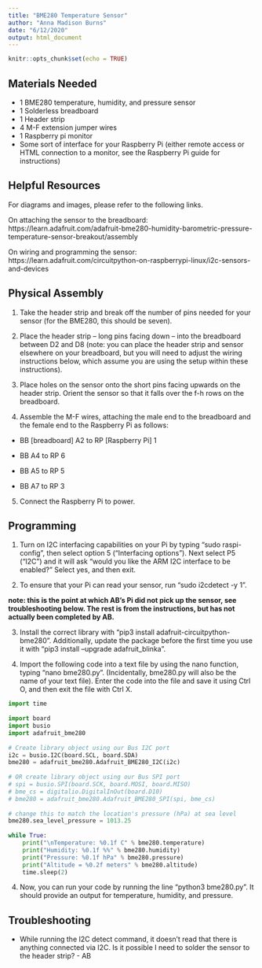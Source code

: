 ```yaml
---
title: "BME280 Temperature Sensor"
author: "Anna Madison Burns"
date: "6/12/2020"
output: html_document
---
```


```r
knitr::opts_chunk$set(echo = TRUE)
```

## Materials Needed

- 1 BME280 temperature, humidity, and pressure sensor
- 1 Solderless breadboard
- 1 Header strip
- 4 M-F extension jumper wires
- 1 Raspberry pi monitor
- Some sort of interface for your Raspberry Pi (either remote access or HTML connection to a monitor, see the Raspberry Pi guide for instructions)

## Helpful Resources

For diagrams and images, please refer to the following links.

On attaching the sensor to the breadboard: https://learn.adafruit.com/adafruit-bme280-humidity-barometric-pressure-temperature-sensor-breakout/assembly 

On wiring and programming the sensor: https://learn.adafruit.com/circuitpython-on-raspberrypi-linux/i2c-sensors-and-devices 

## Physical Assembly

1.  Take the header strip and break off the number of pins needed for your sensor (for the BME280, this should be seven).

2.  Place the header strip -- long pins facing down -- into the breadboard between D2 and D8 (note: you can place the header strip and sensor elsewhere on your breadboard, but you will need to adjust the wiring instructions below, which assume you are using the setup within these instructions).

3.  Place holes on the sensor onto the short pins facing upwards on the header strip.  Orient the sensor so that it falls over the f-h rows on the breadboard.

4.  Assemble the M-F wires, attaching the male end to the breadboard and the female end to the Raspberry Pi as follows:

- BB [breadboard] A2 to RP [Raspberry Pi] 1

- BB A4 to RP 6

- BB A5 to RP 5

- BB A7 to RP 3

5.  Connect the Raspberry Pi to power.

## Programming

1.  Turn on I2C interfacing capabilities on your Pi by typing "sudo raspi-config", then select option 5 ("Interfacing options").  Next select P5 ("I2C") and it will ask "would you like the ARM I2C interface to be enabled?" Select yes, and then exit.

2.  To ensure that your Pi can read your sensor, run "sudo i2cdetect -y 1". 

**note: this is the point at which AB's Pi did not pick up the sensor, see troubleshooting below.  The rest is from the instructions, but has not actually been completed by AB.**

3.  Install the correct library with "pip3 install adafruit-circuitpython-bme280".  Additionally, update the package before the first time you use it with "pip3 install --upgrade adafruit_blinka".

4.  Import the following code into a text file by using the nano function, typing "nano bme280.py".  (Incidentally, bme280.py will also be the name of your text file).  Enter the code into the file and save it using Ctrl O, and then exit the file with Ctrl X.

```python
import time
 
import board
import busio
import adafruit_bme280
 
# Create library object using our Bus I2C port
i2c = busio.I2C(board.SCL, board.SDA)
bme280 = adafruit_bme280.Adafruit_BME280_I2C(i2c)
 
# OR create library object using our Bus SPI port
# spi = busio.SPI(board.SCK, board.MOSI, board.MISO)
# bme_cs = digitalio.DigitalInOut(board.D10)
# bme280 = adafruit_bme280.Adafruit_BME280_SPI(spi, bme_cs)
 
# change this to match the location's pressure (hPa) at sea level
bme280.sea_level_pressure = 1013.25
 
while True:
    print("\nTemperature: %0.1f C" % bme280.temperature)
    print("Humidity: %0.1f %%" % bme280.humidity)
    print("Pressure: %0.1f hPa" % bme280.pressure)
    print("Altitude = %0.2f meters" % bme280.altitude)
    time.sleep(2)
```

4.  Now, you can run your code by running the line "python3 bme280.py".  It should provide an output for temperature, humidity, and pressure.  

## Troubleshooting

- While running the I2C detect command, it doesn't read that there is anything connected via I2C.  Is it possible I need to solder the sensor to the header strip? - AB





